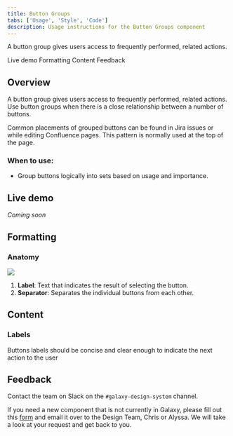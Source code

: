 ```yaml
---
title: Button Groups
tabs: ['Usage', 'Style', 'Code']
description: Usage instructions for the Button Groups component
---
```


<PageDescription>

A button group gives users access to frequently performed, related actions.

</PageDescription>

<AnchorLinks>

<AnchorLink>Live demo</AnchorLink>
<AnchorLink>Formatting</AnchorLink>
<AnchorLink>Content</AnchorLink>
<AnchorLink>Feedback</AnchorLink>

</AnchorLinks>

## Overview

A button group gives users access to frequently performed, related actions. Use button groups when there is a close relationship between a number of buttons.

Common placements of grouped buttons can be found in Jira issues or while editing Confluence pages. This pattern is normally used at the top of the page.

### When to use:

- Group buttons logically into sets based on usage and importance.

## Live demo

*Coming soon*

## Formatting

### Anatomy

<Row>
<Column colLg={4}>

<img src="https://res.cloudinary.com/dgcfg5cwe/image/upload/v1643775508/button-group_ex6q78.svg" class="center"></img>

</Column>
</Row>

1. **Label**: Text that indicates the result of selecting the button.
2. **Separator**: Separates the individual buttons from each other. 

## Content

### Labels 

Buttons labels should be concise and clear enough to indicate the next action to the user

## Feedback

Contact the team on Slack on the ```#galaxy-design-system``` channel. 

If you need a new component that is not currently in Galaxy, please fill out this <a href="https://docs.google.com/document/d/1heu6QMCxnE8Hnu1AtyucOzcduhUYSyDmg5SEj05Rqb0/edit">form</a> and email it over to the Design Team, Chris or Alyssa. We will take a look at your request and get back to you.
